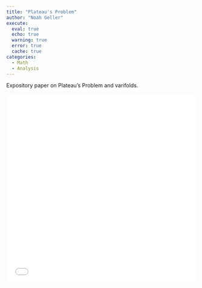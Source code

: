 ```yaml
---
title: "Plateau's Problem"
author: "Noah Geller"
execute:
  eval: true
  echo: true
  warning: true
  error: true 
  cache: true 
categories: 
  - Math
  - Analysis
---
```


Expository paper on Plateau's Problem and varifolds. 

![](../mysite-assets/plat.pdf){width=100% height=500}

